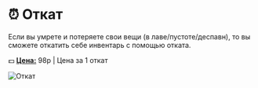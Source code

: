 # ⏰ Откат

Если вы умрете и потеряете свои вещи (в лаве/пустоте/деспавн), то вы сможете откатить себе инвентарь с помощью отката.

💵 <ins>**Цена:**</ins> 98р | Цена за 1 откат

![Откат](/donations/rollback.webp)
